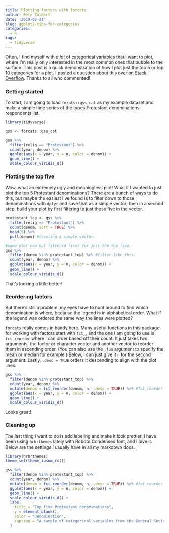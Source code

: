 ```yaml
---
title: Plotting factors with forcats
author: Pete Talbert
date: '2019-02-21'
slug: ggplot2-tips-for-categories
categories:
  - R
tags:
  - tidyverse
---
```


Often, I find myself with *a lot* of categorical variables that I want to plot, where I'm really only interested in the most common ones that bubble to the surface. This post is a quick demonstration of how I plot just the top 5 or top 10 categories for a plot. I posted a question about this over on [Stack Overflow](https://stackoverflow.com/questions/54260789/selecting-top-n-groups-with-dplyr-then-plotting-other-variables). Thanks to all who commented!

### Getting started

To start, I am going to load `forats::gss_cat` as my example dataset and make a simple time series of the types Protestant denominations respondents list.

```r
library(tidyverse)

gss <- forcats::gss_cat

gss %>% 
  filter(relig == "Protestant") %>% 
  count(year, denom) %>%
  ggplot(aes(x = year, y = n, color = denom)) +
  geom_line() +
  scale_colour_viridis_d()
```

### Plotting the top five

Wow, what an extremely ugly and meaningless plot! What if I wanted to just plot the top 5 Protestant denominations? There are a bunch of ways to do this, but maybe the easiest I've found is to filter down to those denominations with `dplyr` and save that as a simple vector; then in a second step, build your plot by first filtering to just those five in the vector.

```r
protestant_top <- gss %>% 
  filter(relig == "Protestant") %>% 
  count(denom, sort = TRUE) %>% 
  head(5) %>% 
  pull(denom) #creating a simple vector.

#same plot now but filtered first for just the top five.
gss %>% 
  filter(denom %in% protestant_top) %>% #filter like this.
  count(year, denom) %>%
  ggplot(aes(x = year, y = n, color = denom)) +
  geom_line() +
  scale_colour_viridis_d()
```

That's looking a little better!

### Reordering factors

But there's still a problem: my eyes have to hunt around to find which denomination is where, because the legend is in alphabetical order. What if the legend was ordered the same way the lines were plotted?

`forcats` really comes in handy here. Many useful functions in this package for working with factors start with `fct_`, and the one I am going to use is `fct_reorder` where I can order based off their count. It just takes two arguments: the factor or character vector and another vector to reorder them in ascending order. (You can also use the `.fun` argument to specify the mean or median for example.) Below, I can just give it `n` for the second argument. Lastly, `.desc = TRUE` orders it descending to align with the plot lines.

```r
gss %>% 
  filter(denom %in% protestant_top) %>% 
  count(year, denom) %>%
  mutate(denom = fct_reorder(denom, n, .desc = TRUE)) %>% #fct_reorder here.
  ggplot(aes(x = year, y = n, color = denom)) +
  geom_line() +
  scale_colour_viridis_d()
```

Looks great!

### Cleaning up

The last thing I want to do is add labeling and make it look prettier. I have been using `hrbrthemes` lately with Roboto Condensed font, and I love it. Below are the settings I usually have in all my markdown docs.

```r
library(hrbrthemes)
theme_set(theme_ipsum_rc())

gss %>% 
  filter(denom %in% protestant_top) %>% 
  count(year, denom) %>%
  mutate(denom = fct_reorder(denom, n, .desc = TRUE)) %>% #fct_reorder here.
  ggplot(aes(x = year, y = n, color = denom)) +
  geom_line() +
  scale_colour_viridis_d() +
  labs(
    title = "Top five Protestant denominations",
    y = element_blank(),
    color = "Denomination",
    caption = "A sample of categorical variables from the General Social survey."
  )
```



